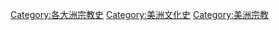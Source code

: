 [[Category:各大洲宗教史|Category:各大洲宗教史]]
[[Category:美洲文化史|Category:美洲文化史]]
[[Category:美洲宗教|Category:美洲宗教]]